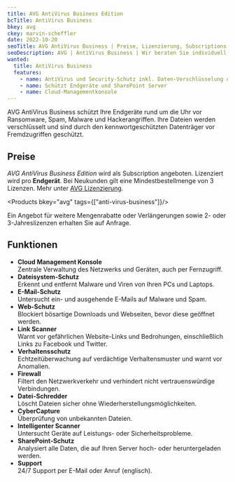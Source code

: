 ```yaml
---
title: AVG AntiVirus Business Edition
bcTitle: AntiVirus Business
bkey: avg
ckey: marvin-scheffler
date: 2022-10-20
seoTitle: AVG AntiVirus Business | Preise, Lizenzierung, Subscriptions
seoDescription: AVG | AntiVirus Business | Wir beraten Sie individuell zu Fragen bei Lizenzierung und Kosten.
wanted:
  title: AntiVirus Business
  features:
    - name: AntiVirus und Security-Schutz inkl. Daten-Verschlüsselung und kennwortgeschützte Datenträger.
    - name: Schützt Endgeräte und SharePoint Server
    - name: Cloud-Managementkonsole
---
```




<Intro>

AVG AntiVirus Business schützt Ihre Endgeräte rund um die Uhr vor Ransomware, Spam, Malware und Hackerangriffen. Ihre Dateien werden verschlüsselt und sind durch den kennwortgeschützten Datenträger vor Fremdzugriffen geschützt.

</Intro>

<TOC />


## Preise

_AVG AntiVirus Business Edition_ wird als Subscription angeboten. Lizenziert wird pro **Endgerät**. Bei Neukunden gilt eine Mindestbestellmenge von 3 Lizenzen. Mehr unter [AVG Lizenzierung](/hersteller/avast/#lizenzierung).


<Products bkey="avg" tags={["anti-virus-business"]}/>

<Info>

Ein Angebot für weitere Mengenrabatte oder Verlängerungen sowie 2- oder 3-Jahreslizenzen erhalten Sie auf Anfrage.

</Info>


## Funktionen

- **Cloud Management Konsole** <br />
Zentrale Verwaltung des Netzwerks und Geräten, auch per Fernzugriff.
- **Dateisystem-Schutz** <br />
Erkennt und entfernt Malware und Viren von Ihren PCs und Laptops.
- **E-Mail-Schutz** <br />
Untersucht ein- und ausgehende E-Mails auf Malware und Spam.
- **Web-Schutz** <br />
Blockiert bösartige Downloads und Webseiten, bevor diese geöffnet werden.
- **Link Scanner** <br />
Warnt vor gefährlichen Website-Links und Bedrohungen, einschließlich Links zu Facebook und Twitter.
- **Verhaltensschutz** <br />
Echtzeitüberwachung auf verdächtige Verhaltensmuster und warnt vor Anomalien.
- **Firewall** <br />
Filtert den Netzwerkverkehr und verhindert nicht vertrauenswürdige Verbindungen.
- **Datei-Schredder** <br />
Löscht Dateien sicher ohne Wiederherstellungsmöglichkeiten.
- **CyberCapture** <br />
Überprüfung von unbekannten Dateien.
- **Intelligenter Scanner** <br />
Untersucht Geräte auf Leistungs- oder Sicherheitsprobleme.
- **SharePoint-Schutz** <br />
Analysiert alle Daten, die auf Ihren Server hoch- oder heruntergeladen werden.
- **Support** <br />
24/7 Support per E-Mail oder Anruf (englisch).
